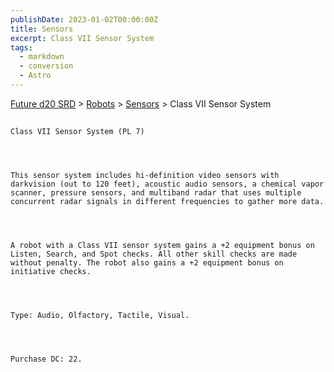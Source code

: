 ```yaml
---
publishDate: 2023-01-02T00:00:00Z
title: Sensors
excerpt: Class VII Sensor System
tags:
  - markdown
  - conversion
  - Astro
---
```







[Future d20 SRD](/#futureD20)
     > [Robots](future-d20-srd-robots-index)
     > [Sensors](future-d20-srd-robots-sensors-index)
     > Class VII Sensor System
    




## 
    Class VII Sensor System (PL 7)
   



    This sensor system includes hi-definition video sensors with darkvision (out to 120 feet), acoustic audio sensors, a chemical vapor scanner, pressure sensors, and multiband radar that uses multiple concurrent radar signals in different frequencies to gather more data.
   



    A robot with a Class VII sensor system gains a +2 equipment bonus on Listen, Search, and Spot checks. All other skill checks are made without penalty. The robot also gains a +2 equipment bonus on initiative checks.
   



    Type: Audio, Olfactory, Tactile, Visual.
   



    Purchase DC: 22.
   





